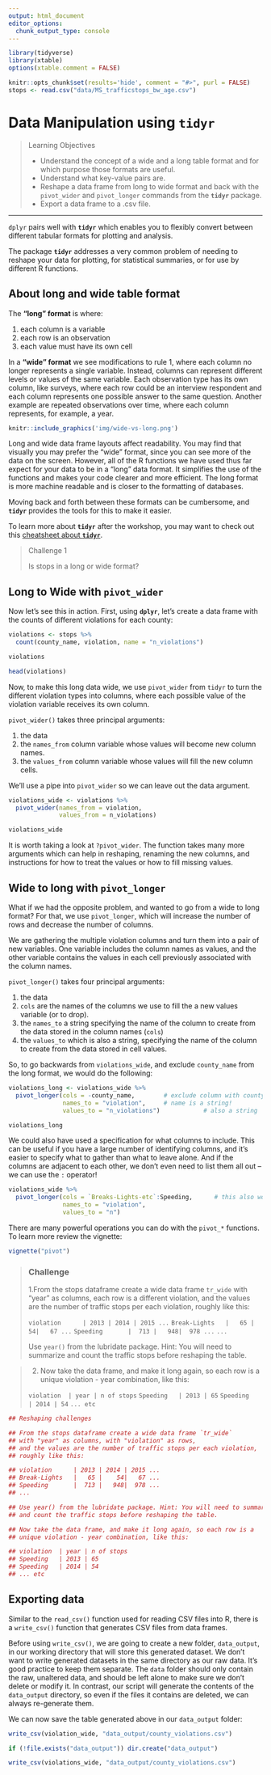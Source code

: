 ```yaml
---
output: html_document
editor_options: 
  chunk_output_type: console
---
```

```r
library(tidyverse)
library(xtable)
options(xtable.comment = FALSE)

knitr::opts_chunk$set(results='hide', comment = "#>", purl = FALSE)
stops <- read.csv("data/MS_trafficstops_bw_age.csv")
```

# Data Manipulation using **`tidyr`**{#tidyr}

> Learning Objectives
>
> * Understand the concept of a wide and a long table format and for which purpose those formats are useful.
> * Understand what key-value pairs are.
> * Reshape a data frame from long to wide format and back with the `pivot_wider` and `pivot_longer` commands from the **`tidyr`** package.
> * Export a data frame to a .csv file.

------------

`dplyr` pairs well with **`tidyr`** which enables you to flexibly convert between different tabular formats for plotting and analysis.

The package **`tidyr`** addresses a very common problem of needing to reshape your data for plotting, for statistical summaries, or for use by different R functions. 


## About long and wide table format

The **"long" format** is where:

1. each column is a variable
2. each row is an observation
3. each value must have its own cell

In a **"wide" format** we see modifications to rule 1, where each column no longer represents a single variable. Instead, columns can represent different levels or values of the same variable. Each observation type has its own column, like surveys, where each row could be an interview respondent and each column represents one possible answer to the same question. Another example are repeated observations over time, where each column represents, for example, a year. 

```r
knitr::include_graphics('img/wide-vs-long.png')
```

Long and wide data frame layouts affect readability. You may find that visually you may prefer the "wide" format, since you can see more of the data on the screen. However, all of the R functions we have used thus far expect for your data to be in a "long" data format. It simplifies the use of the functions and makes your code clearer and more efficient. The long format is more machine readable and is closer to the formatting of databases.

Moving back and forth between these formats can be cumbersome, and **`tidyr`** provides the tools for this to make it easier.

To learn more about **`tidyr`** after the workshop, you may want to check out this [cheatsheet about **`tidyr`**](https://raw.githubusercontent.com/rstudio/cheatsheets/main/tidyr.pdf).


> Challenge 1
>
> Is stops in a long or wide format?
>

## Long to Wide with `pivot_wider`

Now let's see this in action. First, using **`dplyr`**, let's create a data frame with the counts of different violations for each county:

```r
violations <- stops %>%
  count(county_name, violation, name = "n_violations")

violations
```

```r
head(violations)
```

Now, to make this long data wide, we use `pivot_wider` from `tidyr` to turn the different violation types into columns, where each possible value of the violation variable receives its own column.

`pivot_wider()` takes three principal arguments:

1. the data
2. the `names_from` column variable whose values will become new column names.
3. the `values_from` column variable whose values will fill the new column cells.
 
We'll use a pipe into `pivot_wider` so we can leave out the data argument.

```r
violations_wide <- violations %>%
  pivot_wider(names_from = violation, 
              values_from = n_violations) 

violations_wide
```

It is worth taking a look at `?pivot_wider`. The function takes many more arguments which can help in reshaping, renaming the new columns, and instructions for how to treat the values or how to fill missing values.


## Wide to long with `pivot_longer`

What if we had the opposite problem, and wanted to go from a wide to long
format? For that, we use `pivot_longer`, which will increase the number of rows and decrease the number of columns. 

We are gathering the multiple violation columns and turn them into a pair of new variables. One variable includes the column names as values, and the other variable contains the values in each cell previously associated with the column names. 

`pivot_longer()` takes four principal arguments:

1. the data
2. `cols` are the names of the columns we use to fill the a new values variable (or to drop).
3. the `names_to` a string specifying the name of the column to create from the data stored in the column names (`cols`)
4. the `values_to` which is also a string, specifying the name of the column to create from the data stored in cell values.

So, to go backwards from `violations_wide`, and exclude `county_name` from the long format, we would do the following:

```r
violations_long <- violations_wide %>%
  pivot_longer(cols = -county_name,        # exclude column with county name
               names_to = "violation",     # name is a string!
               values_to = "n_violations")            # also a string

violations_long
```

We could also have used a specification for what columns to include. This can be
useful if you have a large number of identifying columns, and it's easier to
specify what to gather than what to leave alone. And if the columns are adjacent to each other, we don't even need to list them all out -- we can use the `:` operator!

```r
violations_wide %>%
  pivot_longer(cols = `Breaks-Lights-etc`:Speeding,      # this also works
               names_to = "violation", 
               values_to = "n")
```

There are many powerful operations you can do with the `pivot_*` functions. To learn more review the vignette:

```r
vignette("pivot")
```

> <h3>Challenge</h3>
>
> 1.From the stops dataframe create a wide data frame `tr_wide` with 
> "year" as columns, each row is a different violation, 
> and the values are the 
> number of traffic stops per each violation, roughly like this:
> 
>` violation      | 2013 | 2014 | 2015 ...`
> `Break-Lights   |   65 |    54|   67 ...`
> `Speeding       |  713 |   948|  978 ...`
> `...`
>
> Use `year()` from the lubridate package. Hint: You will need to summarize 
> and count the traffic stops before reshaping the table.

> 2. Now take the data frame, and make it long again, so each row is a 
> unique violation - year combination, like this:
> 
> `violation  | year | n of stops`
> `Speeding   | 2013 | 65`
> `Speeding   | 2014 | 54`
> `... etc`

```r
## Reshaping challenges

## From the stops dataframe create a wide data frame `tr_wide` 
## with "year" as columns, with "violation" as rows, 
## and the values are the number of traffic stops per each violation,
## roughly like this:

## violation      | 2013 | 2014 | 2015 ...
## Break-Lights   |   65 |    54|   67 ...
## Speeding       |  713 |   948|  978 ...
## ...

## Use year() from the lubridate package. Hint: You will need to summarize 
## and count the traffic stops before reshaping the table.

## Now take the data frame, and make it long again, so each row is a 
## unique violation - year combination, like this:

## violation  | year | n of stops
## Speeding   | 2013 | 65
## Speeding   | 2014 | 54
## ... etc

```

<!---
  ```r
## Answer 1
library(lubridate)
tr_wide <- stops %>%
  mutate(year = year(stop_date)) %>% 
  count(violation, year) %>%
  pivot_wider(names_from = year, values_from = n)

tr_wide

## Answer 2
tr_wide %>%
  pivot_longer(cols = -violation, names_to = "year", values_to = "n_stops")

```
--->


## Exporting data 

Similar to the `read_csv()` function used for reading CSV files into R, there is a `write_csv()` function that generates CSV files from data frames.

Before using `write_csv()`, we are going to create a new folder, `data_output`,
in our working directory that will store this generated dataset. We don't want
to write generated datasets in the same directory as our raw data. It's good
practice to keep them separate. The `data` folder should only contain the raw,
unaltered data, and should be left alone to make sure we don't delete or modify
it. In contrast, our script will generate the contents of the `data_output`
directory, so even if the files it contains are deleted, we can always
re-generate them.

We can now save the table generated above  in our `data_output`
folder:

```r
write_csv(violation_wide, "data_output/county_violations.csv")
```

```r
if (!file.exists("data_output")) dir.create("data_output")

write_csv(violations_wide, "data_output/county_violations.csv")
```

